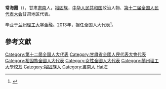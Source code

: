 '''常海霞'''（{{bd|1987年||}}），甘肃[[肃南|肃南]]人，[[裕固族|裕固族]]，[[中华人民共和国|中华人民共和国]]政治人物、[[第十二届全国人民代表大会|第十二届全国人民代表大会]]甘肃地区代表。

毕业于[[兰州理工大学|兰州理工大学]]金融。2013年，担任全国人大代表<ref>{{cite news|title=全国人大代表信息-常海霞|url= http://210.82.31.1:8084/delegate/viewDelegate.action?dbid=122548|accessdate=2013-04-05|newspaper=全国人大网}}{{Dead link|date=2020年1月 |bot=InternetArchiveBot |fix-attempted=yes }}</ref>。

==參考文獻==
{{reflist}}
{{中国政治人物小作品}}
{{DEFAULTSORT:Chang常}}
[[Category:第十二届全国人大代表|Category:第十二届全国人大代表]]
[[Category:甘肅省全國人民代表大會代表|Category:甘肅省全國人民代表大會代表]]
[[Category:裕固族全國人大代表|Category:裕固族全國人大代表]]
[[Category:女性全國人大代表|Category:女性全國人大代表]]
[[Category:蘭州理工大學校友|Category:蘭州理工大學校友]]
[[Category:裕固族人|Category:裕固族人]]
[[Category:肅南人|Category:肅南人]]
[[Category:常姓|Hai海]]